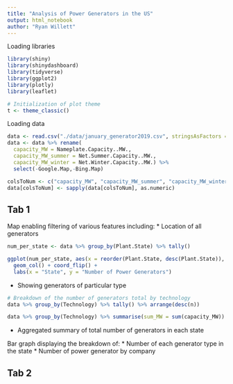 ```yaml
---
title: "Analysis of Power Generators in the US"
output: html_notebook
author: "Ryan Willett"
---
```


Loading libraries
```r
library(shiny)
library(shinydashboard)
library(tidyverse)
library(ggplot2)
library(plotly)
library(leaflet)

# Initialization of plot theme
t <- theme_classic()
```

Loading data
```r
data <- read.csv("./data/january_generator2019.csv", stringsAsFactors = F, header = T)
data <- data %>% rename(
  capacity_MW = Nameplate.Capacity..MW.,
  capacity_MW_summer = Net.Summer.Capacity..MW.,
  capacity_MW_winter = Net.Winter.Capacity..MW.) %>% 
  select(-Google.Map,-Bing.Map)

colsToNum <- c("capacity_MW", "capacity_MW_summer", "capacity_MW_winter")
data[colsToNum] <- sapply(data[colsToNum], as.numeric)
```

## Tab 1

Map enabling filtering of various features including: 
* Location of all generators
```r
num_per_state <- data %>% group_by(Plant.State) %>% tally()

ggplot(num_per_state, aes(x = reorder(Plant.State, desc(Plant.State)), y = n)) + t +
  geom_col() + coord_flip() +
  labs(x = "State", y = "Number of Power Generators")
```

* Showing generators of particular type

```r

# Breakdown of the number of generators total by technology
data %>% group_by(Technology) %>% tally() %>% arrange(desc(n))

data %>% group_by(Technology) %>% summarise(sum_MW = sum(capacity_MW))
```

* Aggregated summary of total number of generators in each state

Bar graph displaying the breakdown of:
* Number of each generator type in the state
* Number of power generator by company

## Tab 2